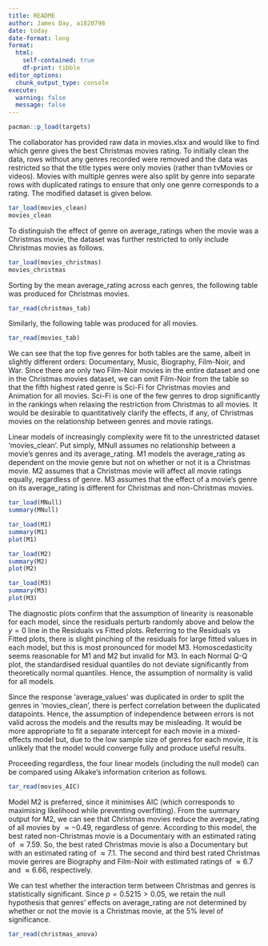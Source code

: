 ```yaml
---
title: README
author: James Day, a1820798
date: today
date-format: long
format: 
  html: 
    self-contained: true
    df-print: tibble
editor_options: 
  chunk_output_type: console
execute: 
  warning: false
  message: false
---
```


```r
pacman::p_load(targets)
```

The collaborator has provided raw data in movies.xlsx and would like to find which genre gives the best Christmas movies rating. To initially clean the data, rows without any genres recorded were removed and the data was restricted so that the title types were only movies (rather than tvMovies or videos). Movies with multiple genres were also split by genre into separate rows with duplicated ratings to ensure that only one genre corresponds to a rating. The modified dataset is given below.
```r
tar_load(movies_clean)
movies_clean
```

To distinguish the effect of genre on average_ratings when the movie was a Christmas movie, the dataset was further restricted to only include Christmas movies as follows.
```r
tar_load(movies_christmas)
movies_christmas
```

Sorting by the mean average_rating across each genres, the following table was produced for Christmas movies.
```r
tar_read(christmas_tab)
```

Similarly, the following table was produced for all movies.
```r
tar_read(movies_tab)
```
We can see that the top five genres for both tables are the same, albeit in slightly different orders: Documentary, Music, Biography, Film-Noir, and War. Since there are only two Film-Noir movies in the entire dataset and one in the Christmas movies dataset, we can omit Film-Noir from the table so that the fifth highest rated genre is Sci-Fi for Christmas movies and Animation for all movies. Sci-Fi is one of the few genres to drop significantly in the rankings when relaxing the restriction from Christmas to all movies. It would be desirable to quantitatively clarify the effects, if any, of Christmas movies on the relationship between genres and movie ratings.

Linear models of increasingly complexity were fit to the unrestricted dataset 'movies_clean'. Put simply, MNull assumes no relationship between a movie's genres and its average_rating. M1 models the average_rating as dependent on the movie genre but not on whether or not it is a Christmas movie. M2 assumes that a Christmas movie will affect all movie ratings equally, regardless of genre. M3 assumes that the effect of a movie's genre on its average_rating is different for Christmas and non-Christmas movies.
```r
tar_load(MNull)
summary(MNull)
```

```r
tar_load(M1)
summary(M1)
plot(M1)
```

```r
tar_load(M2)
summary(M2)
plot(M2)
```

```r
tar_load(M3)
summary(M3)
plot(M3)
```
The diagnostic plots confirm that the assumption of linearity is reasonable for each model, since the residuals perturb randomly above and below the $y=0$ line in the Residuals vs Fitted plots. Referring to the Residuals vs Fitted plots, there is slight pinching of the residuals for large fitted values in each model, but this is most pronounced for model M3. Homoscedasticity seems reasonable for M1 and M2 but invalid for M3. In each Normal Q-Q plot, the standardised residual quantiles do not deviate significantly from theoretically normal quantiles. Hence, the assumption of normality is valid for all models.

Since the response 'average_values' was duplicated in order to split the genres in 'movies_clean', there is perfect correlation between the duplicated datapoints. Hence, the assumption of independence between errors is not valid across the models and the results may be misleading. It would be more appropriate to fit a separate intercept for each movie in a mixed-effects model but, due to the low sample size of genres for each movie, it is unlikely that the model would converge fully and produce useful results.

Proceeding regardless, the four linear models (including the null model) can be compared using Aikake's information criterion as follows.
```r
tar_read(movies_AIC)
```
Model M2 is preferred, since it minimises AIC (which corresponds to maximising likelihood while preventing overfitting). From the summary output for M2, we can see that Christmas movies reduce the average_rating of all movies by $\approx -0.49$, regardless of genre. According to this model, the best rated non-Christmas movie is a Documentary with an estimated rating of $\approx 7.59$. So, the best rated Christmas movie is also a Documentary but with an estimated rating of $\approx 7.1$. The second and third best rated Christmas movie genres are Biography and Film-Noir with estimated ratings of $\approx 6.7$ and $\approx 6.66$, respectively.

We can test whether the interaction term between Christmas and genres is statistically significant. Since $p=0.5215>0.05$, we retain the null hypothesis that genres' effects on average_rating are not determined by whether or not the movie is a Christmas movie, at the 5% level of significance.
```r
tar_read(christmas_anova)
```

